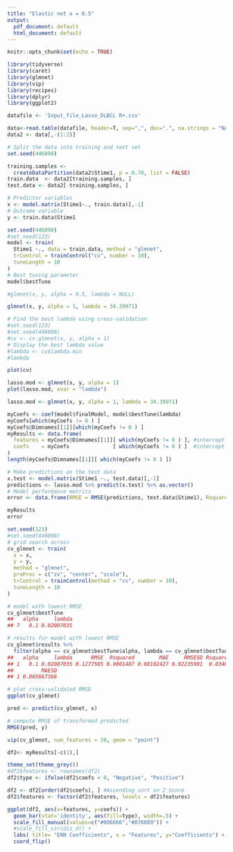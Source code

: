 ```yaml
---
title: "Elastic net a = 0.5"
output:
  pdf_document: default
  html_document: default
---
```


```r
knitr::opts_chunk$set(echo = TRUE)
```



```r
library(tidyverse)
library(caret)
library(glmnet)
library(vip)
library(recipes) 
library(dplyr)
library(ggplot2)
```

```r
datafile <- 'Input_file_Lasso_DLBCL R+.csv'

data<-read.table(datafile, header=T, sep=",", dec=".", na.strings = "NA")
data2 <- data[,-(1:2)]
```


```r
# Split the data into training and test set
set.seed(446098)

training.samples <- 
  createDataPartition(data2$Stime1, p = 0.70, list = FALSE)
train.data  <- data2[training.samples, ]
test.data <- data2[-training.samples, ]
```

```r
# Predictor variables
x <- model.matrix(Stime1~., train.data)[,-1]
# Outcome variable
y <- train.data$Stime1
```

```r
set.seed(446098)
#set.seed(123)
model <- train(
  Stime1 ~., data = train.data, method = "glmnet",
  trControl = trainControl("cv", number = 10),
  tuneLength = 10
)
# Best tuning parameter
model$bestTune
```

```r
#glmnet(x, y, alpha = 0.5, lambda = NULL)
```

```r
glmnet(x, y, alpha = 1, lambda = 34.39971)
```

```r
# Find the best lambda using cross-validation
#set.seed(123) 
#set.seed(446098)
#cv <- cv.glmnet(x, y, alpha = 1)
# Display the best lambda value
#lambda <- cv$lambda.min
#lambda
```

```r
plot(cv)
```

```r
lasso.mod <- glmnet(x, y, alpha = 1)
plot(lasso.mod, xvar = "lambda")

```
```r
lasso.mod <- glmnet(x, y, alpha = 1, lambda = 34.39971)
```


```r

myCoefs <- coef(model$finalModel, model$bestTune$lambda)
myCoefs[which(myCoefs != 0 ) ] 
myCoefs@Dimnames[[1]][which(myCoefs != 0 ) ]
myResults <- data.frame(
  features = myCoefs@Dimnames[[1]][ which(myCoefs != 0 ) ], #intercept included
  coefs    = myCoefs              [ which(myCoefs != 0 ) ]  #intercept included
)
length(myCoefs@Dimnames[[1]][ which(myCoefs != 0 ) ])
```


```r
# Make predictions on the test data
x.test <- model.matrix(Stime1 ~., test.data)[,-1]
predictions <- lasso.mod %>% predict(x.test) %>% as.vector()
# Model performance metrics
error <- data.frame(RMSE = RMSE(predictions, test.data$Stime1), Rsquare = R2(predictions, test.data$Stime1))
```

```r
myResults
error
```

```r
set.seed(123)
#set.seed(446098)
# grid search across 
cv_glmnet <- train(
  x = x,
  y = y,
  method = "glmnet",
  preProc = c("zv", "center", "scale"),
  trControl = trainControl(method = "cv", number = 10),
  tuneLength = 10
)

# model with lowest RMSE
cv_glmnet$bestTune
##   alpha     lambda
## 7   0.1 0.02007035

# results for model with lowest RMSE
cv_glmnet$results %>%
  filter(alpha == cv_glmnet$bestTune$alpha, lambda == cv_glmnet$bestTune$lambda)
##   alpha     lambda      RMSE  Rsquared        MAE     RMSESD RsquaredSD
## 1   0.1 0.02007035 0.1277585 0.9001487 0.08102427 0.02235901  0.0346677
##         MAESD
## 1 0.005667366

# plot cross-validated RMSE
ggplot(cv_glmnet)
```

```r
pred <- predict(cv_glmnet, x)

# compute RMSE of transformed predicted
RMSE(pred, y)
```

```r
vip(cv_glmnet, num_features = 20, geom = "point")
```

```r
df2<- myResults[-c(1),]

```

```r
theme_set(theme_grey())
#df2$features <- rownames(df2) 
df2$type <- ifelse(df2$coefs < 0, "Negative", "Positive")

df2 <- df2[order(df2$coefs), ] #Ascending sort on Z Score
df2$features <- factor(df2$features, levels = df2$features)

ggplot(df2, aes(x=features, y=coefs)) +
  geom_bar(stat='identity', aes(fill=type), width=.5) +
  scale_fill_manual(values=c("#006666","#076089")) +
  #scale_fill_viridis_d() +
  labs( title= "ENN Coefficients", x = "Features", y="Coefficients") +
  coord_flip()

```

